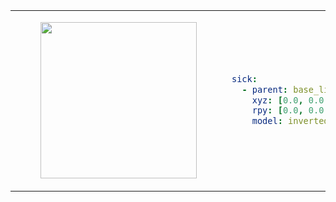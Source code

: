 <table>
<tr>
<td>
<center>
<figure>
    <img src={require("./img/sick_inverted.png").default} width="250" />
</figure>
</center>
</td>
<td>

```yaml
sick:
  - parent: base_link
    xyz: [0.0, 0.0, 0.0]
    rpy: [0.0, 0.0, 0.0]
    model: inverted
```
</td>
</tr>
</table>
